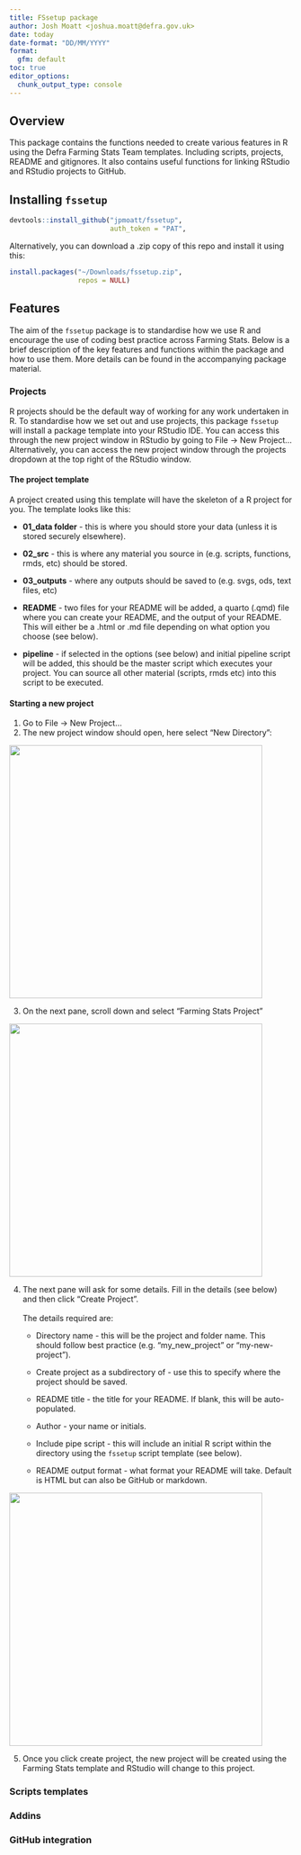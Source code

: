 ```yaml
---
title: FSsetup package
author: Josh Moatt <joshua.moatt@defra.gov.uk>
date: today
date-format: "DD/MM/YYYY"
format:
  gfm: default
toc: true
editor_options:
  chunk_output_type: console
---
```


## Overview

This package contains the functions needed to create various features in R using the Defra Farming Stats Team templates. Including scripts, projects, README and gitignores. It also contains useful functions for linking RStudio and RStudio projects to GitHub.

## Installing `fssetup`

``` r
devtools::install_github("jpmoatt/fssetup",
                         auth_token = "PAT",
```

Alternatively, you can download a .zip copy of this repo and install it using this:

``` r
install.packages("~/Downloads/fssetup.zip",
                 repos = NULL)
```

## Features

The aim of the `fssetup` package is to standardise how we use R and encourage the use of coding best practice across Farming Stats. Below is a brief description of the key features and functions within the package and how to use them. More details can be found in the accompanying package material.

### Projects

R projects should be the default way of working for any work undertaken in R. To standardise how we set out and use projects, this package `fssetup` will install a package template into your RStudio IDE. You can access this through the new project window in RStudio by going to File -\> New Project... Alternatively, you can access the new project window through the projects dropdown at the top right of the RStudio window.

#### The project template

A project created using this template will have the skeleton of a R project for you. The template looks like this:

-   **01_data folder** - this is where you should store your data (unless it is stored securely elsewhere).

-   **02_src** - this is where any material you source in (e.g. scripts, functions, rmds, etc) should be stored.

-   **03_outputs** - where any outputs should be saved to (e.g. svgs, ods, text files, etc)

-   **README** - two files for your README will be added, a quarto (.qmd) file where you can create your README, and the output of your README. This will either be a .html or .md file depending on what option you choose (see below).

-   **pipeline** - if selected in the options (see below) and initial pipeline script will be added, this should be the master script which executes your project. You can source all other material (scripts, rmds etc) into this script to be executed.

#### Starting a new project

1.  Go to File -\> New Project...
2.  The new project window should open, here select "New Directory":

![](readme%20images/new_project_1.png){width="450"}

3.  On the next pane, scroll down and select "Farming Stats Project"

![](readme%20images/new_project_2.png){width="450"}

4.  The next pane will ask for some details. Fill in the details (see below) and then click "Create Project".\
    \
    The details required are:
    -   Directory name - this will be the project and folder name. This should follow best practice (e.g. "my_new_project" or "my-new-project").

    -   Create project as a subdirectory of - use this to specify where the project should be saved.

    -   README title - the title for your README. If blank, this will be auto-populated.

    -   Author - your name or initials.

    -   Include pipe script - this will include an initial R script within the directory using the `fssetup` script template (see below).

    -   README output format - what format your README will take. Default is HTML but can also be GitHub or markdown.

![](readme%20images/new_project_3.png){width="450"}

5.  Once you click create project, the new project will be created using the Farming Stats template and RStudio will change to this project.

### Scripts templates

### Addins

### GitHub integration
